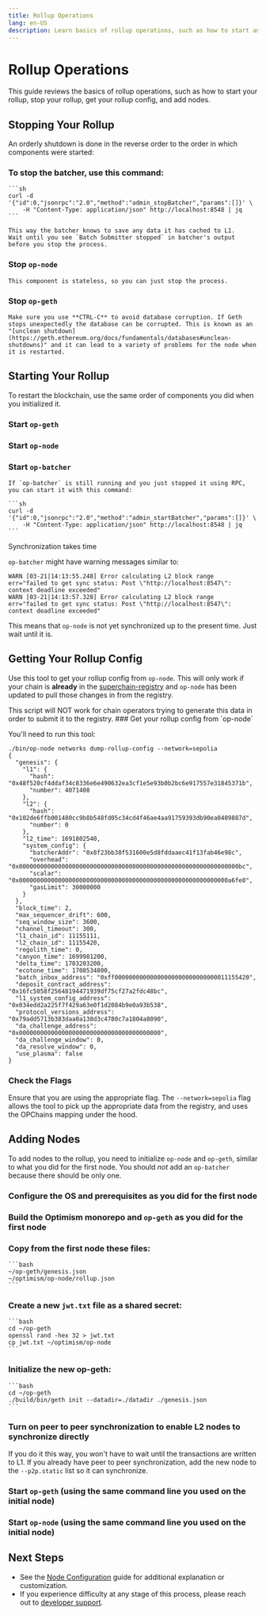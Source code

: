 ```yaml
---
title: Rollup Operations
lang: en-US
description: Learn basics of rollup operations, such as how to start and stop your rollup, get your rollup config, and how to add nodes.
---
```



# Rollup Operations
This guide reviews the basics of rollup operations, such as how to start your rollup, stop your rollup, get your rollup config, and add nodes.

## Stopping Your Rollup

An orderly shutdown is done in the reverse order to the order in which components were started:
<Steps>
### To stop the batcher, use this command:

    ```sh
    curl -d '{"id":0,"jsonrpc":"2.0","method":"admin_stopBatcher","params":[]}' \
        -H "Content-Type: application/json" http://localhost:8548 | jq
    ```

    This way the batcher knows to save any data it has cached to L1.
    Wait until you see `Batch Submitter stopped` in batcher's output before you stop the process.

### Stop `op-node`
    This component is stateless, so you can just stop the process.

### Stop `op-geth`
    Make sure you use **CTRL-C** to avoid database corruption. If Geth stops unexpectedly the database can be corrupted. This is known as an "[unclean shutdown](https://geth.ethereum.org/docs/fundamentals/databases#unclean-shutdowns)" and it can lead to a variety of problems for the node when it is restarted.
</Steps>

## Starting Your Rollup

To restart the blockchain, use the same order of components you did when you initialized it.
<Steps>
### Start `op-geth`
### Start `op-node`
### Start `op-batcher`

    If `op-batcher` is still running and you just stopped it using RPC, you can start it with this command:

    ```sh
    curl -d '{"id":0,"jsonrpc":"2.0","method":"admin_startBatcher","params":[]}' \
        -H "Content-Type: application/json" http://localhost:8548 | jq   
    ```
</Steps>
<Callout type="info">
Synchronization takes time

`op-batcher` might have warning messages similar to:

```
WARN [03-21|14:13:55.248] Error calculating L2 block range         err="failed to get sync status: Post \"http://localhost:8547\": context deadline exceeded"
WARN [03-21|14:13:57.328] Error calculating L2 block range         err="failed to get sync status: Post \"http://localhost:8547\": context deadline exceeded"
```

This means that `op-node` is not yet synchronized up to the present time.
Just wait until it is.

</Callout>

## Getting Your Rollup Config

Use this tool to get your rollup config from `op-node`. This will only work if your chain is **already** in the [superchain-registry](https://github.com/ethereum-optimism/superchain-registry/blob/main/superchain/configs/chainids.json) and `op-node` has been updated to pull those changes in from the registry.

<Callout type="warning">
This script will NOT work for chain operators trying to generate this data in order to submit it to the registry.
</Callout>

<Steps>
### Get your rollup config from `op-node`

You'll need to run this tool:

```
./bin/op-node networks dump-rollup-config --network=sepolia   
{
  "genesis": {
    "l1": {
      "hash": "0x48f520cf4ddaf34c8336e6e490632ea3cf1e5e93b0b2bc6e917557e31845371b",
      "number": 4071408
    },
    "l2": {
      "hash": "0x102de6ffb001480cc9b8b548fd05c34cd4f46ae4aa91759393db90ea0409887d",
      "number": 0
    },
    "l2_time": 1691802540,
    "system_config": {
      "batcherAddr": "0x8f23bb38f531600e5d8fddaaec41f13fab46e98c",
      "overhead": "0x00000000000000000000000000000000000000000000000000000000000000bc",
      "scalar": "0x00000000000000000000000000000000000000000000000000000000000a6fe0",
      "gasLimit": 30000000
    }
  },
  "block_time": 2,
  "max_sequencer_drift": 600,
  "seq_window_size": 3600,
  "channel_timeout": 300,
  "l1_chain_id": 11155111,
  "l2_chain_id": 11155420,
  "regolith_time": 0,
  "canyon_time": 1699981200,
  "delta_time": 1703203200,
  "ecotone_time": 1708534800,
  "batch_inbox_address": "0xff00000000000000000000000000000011155420",
  "deposit_contract_address": "0x16fc5058f25648194471939df75cf27a2fdc48bc",
  "l1_system_config_address": "0x034edd2a225f7f429a63e0f1d2084b9e0a93b538",
  "protocol_versions_address": "0x79add5713b383daa0a138d3c4780c7a1804a8090",
  "da_challenge_address": "0x0000000000000000000000000000000000000000",
  "da_challenge_window": 0,
  "da_resolve_window": 0,
  "use_plasma": false
}
```
### Check the Flags
Ensure that you are using the appropriate flag. 
The `--network=sepolia` flag allows the tool to pick up the appropriate data from the registry, and uses the OPChains mapping under the hood.

</Steps>

## Adding Nodes

To add nodes to the rollup, you need to initialize `op-node` and `op-geth`, similar to what you did for the first node.
You should *not* add an `op-batcher` because there should be only one.
<Steps>
### Configure the OS and prerequisites as you did for the first node

### Build the Optimism monorepo and `op-geth` as you did for the first node

### Copy from the first node these files:

    ```bash
    ~/op-geth/genesis.json
    ~/optimism/op-node/rollup.json
    ```

### Create a new `jwt.txt` file as a shared secret:

    ```bash
    cd ~/op-geth
    openssl rand -hex 32 > jwt.txt
    cp jwt.txt ~/optimism/op-node
    ```

### Initialize the new op-geth:

    ```bash
    cd ~/op-geth
    ./build/bin/geth init --datadir=./datadir ./genesis.json
    ```

### Turn on peer to peer synchronization to enable L2 nodes to synchronize directly
If you do it this way, you won't have to wait until the transactions are written to L1.
    If you already have peer to peer synchronization, add the new node to the `--p2p.static` list so it can synchronize.

### Start `op-geth` (using the same command line you used on the initial node)

### Start `op-node` (using the same command line you used on the initial node)
</Steps>

## Next Steps

*   See the [Node Configuration](/builders/node-operators/configuration/base-config) guide for additional explanation or customization.
*   If you experience difficulty at any stage of this process, please reach out to [developer support](https://github.com/ethereum-optimism/developers/discussions).
